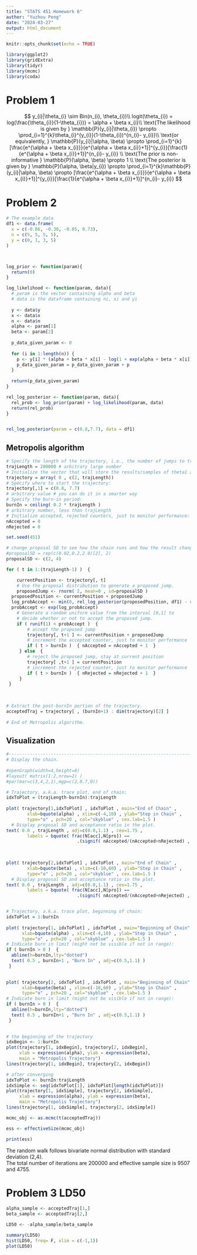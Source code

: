 ---
title: "STATS 451 Homework 6"
author: "Yuzhou Peng"
date: "2024-03-27"
output: html_document
---

```{r setup, include=FALSE}
knitr::opts_chunk$set(echo = TRUE)
```

```{r}
library(ggplot2)
library(gridExtra)
library(tidyr)
library(mcmc)
library(coda)
```

# Problem 1
$$
y_{i}|\theta_{i} \sim Bin(n_{i}, \theta_{i})\\
logit(\theta_{i}) = log(\frac{\theta_{i}}{1-\theta_{i}}) = \alpha + \beta x_{i}\\
\text{The likelihood is given by } \mathbb{P}(y_{i}|\theta_{i}) \propto \prod_{i=1}^{k}\theta_{i}^{y_{i}}(1-\theta_{i})^{n_{i}- y_{i}}\\
\text{or equivalently, } \mathbb{P}(y_{i}|\alpha, \beta) \propto \prod_{i=1}^{k}[\frac{e^{\alpha + \beta x_{i}}}{e^{\alpha + \beta x_{i}}+1}]^{y_{i}}[\frac{1}{e^{\alpha + \beta x_{i}}+1}]^{n_{i}- y_{i}} \\
\text{The prior is non-informative } \mathbb{P}(\alpha, \beta) \propto 1 \\
\text{The posterior is given by } \mathbb{P}(\alpha, \beta|y_{i}) \propto \prod_{i=1}^{k}\mathbb{P}(y_{i}|\alpha, \beta) \propto [\frac{e^{\alpha + \beta x_{i}}}{e^{\alpha + \beta x_{i}}+1}]^{y_{i}}[\frac{1}{e^{\alpha + \beta x_{i}}+1}]^{n_{i}- y_{i}}
$$


# Problem 2
```{r}
# The example data
df1 <- data.frame(
  x = c(-0.86, -0.30, -0.05, 0.73),
  n = c(5, 5, 5, 5),
  y = c(0, 1, 3, 5)
)



log_prior <- function(param){
  return(0)
}

log_likelihood <- function(param, data){
  # param is the vector containing alpha and beta
  # data is the dataframe containing ni, xi and yi
  
  y <- data$y
  x <- data$x
  n <- data$n
  alpha <- param[1]
  beta <- param[2]
  
  p_data_given_param <- 0
  
  for (i in 1:length(n)) {
    p <- y[i] * (alpha + beta * x[i] - log(1 + exp(alpha + beta * x[i]))) + (n[i] - y[i]) * (1 - log(1 + exp(alpha + beta * x[i])))
    p_data_given_param = p_data_given_param + p
  }
  
  return(p_data_given_param)
}

rel_log_posterior <- function(param, data){
  rel_prob <- log_prior(param) + log_likelihood(param, data)
  return(rel_prob)
}


rel_log_posterior(param = c(0.8,7.7), data = df1)
```
## Metropolis algorithm
```{r}
# Specify the length of the trajectory, i.e., the number of jumps to try: 
trajLength = 200000 # arbitrary large number 
# Initialize the vector that will store the results/samples of theta1 and theta2: 
trajectory = array( 0 , c(2, trajLength)) 
# Specify where to start the trajectory: 
trajectory[,1] = c(0.8, 7.7)
# arbitrary value # you can do it in a smarter way
# Specify the burn-in period: 
burnIn = ceiling( 0.2 * trajLength ) 
# arbitrary number, less than trajLength 
# Initialize accepted, rejected counters, just to monitor performance: 
nAccepted = 0 
nRejected = 0 

```


```{r}
set.seed(451)

# change proposal SD to see how the chain runs and how the result changes 
#proposalSD = rep(c(0.02,0.2,2.0)[2], 2) 
proposalSD <- c(2, 4)

for ( t in 1:(trajLength-1) )  { 

	currentPosition <- trajectory[, t] 
	# Use the proposal distribution to generate a proposed jump. 
	proposedJump <- rnorm( 2, mean=0 , sd=proposalSD ) 
  proposedPosition <- currentPosition + proposedJump
  log_probAccept <- min(0, rel_log_posterior(proposedPosition, df1) - rel_log_posterior(currentPosition, df1))
  probAccept <- exp(log_probAccept)
	# Generate a random uniform value from the interval [0,1] to 
	# decide whether or not to accept the proposed jump. 
	if ( runif(1) < probAccept )  { 
		# accept the proposed jump 
		trajectory[, t+1 ] <- currentPosition + proposedJump 
		# increment the accepted counter, just to monitor performance 
		if ( t > burnIn )  { nAccepted = nAccepted + 1  } 
	 } else  { 
		# reject the proposed jump, stay at current position 
		trajectory[ ,t+1 ] = currentPosition 
		# increment the rejected counter, just to monitor performance 
		if ( t > burnIn )  { nRejected = nRejected + 1  } 
	 } 
 } 
 
 
 
# Extract the post-burnIn portion of the trajectory. 
acceptedTraj = trajectory[ , (burnIn+1) : dim(trajectory)[2] ] 
 
# End of Metropolis algorithm. 
```

## Visualization
```{r}
#----------------------------------------------------------------------- 
# Display the chain. 
 
#openGraph(width=4,height=8) 
#layout( matrix(1:2,nrow=2) ) 
#par(mar=c(3,4,2,1),mgp=c(2,0.7,0)) 

# Trajectory, a.k.a. trace plot, end of chain: 
idxToPlot = (trajLength-burnIn):trajLength 
 
plot( trajectory[1,idxToPlot] , idxToPlot , main="End of Chain" , 
        xlab=bquote(alpha) , xlim=c(-4,10) , ylab="Step in Chain" , 
        type="o" , pch=20 , col="skyblue" , cex.lab=1.5 ) 
  # Display proposal SD and acceptance ratio in the plot. 
text( 0.0 , trajLength , adj=c(0.0,1.1) , cex=1.75 , 
        labels = bquote( frac(N[acc],N[pro]) ==  
                           .(signif( nAccepted/(nAccepted+nRejected) , 3 ))))

 
 
plot( trajectory[2,idxToPlot] , idxToPlot , main="End of Chain" , 
        xlab=bquote(beta) , xlim=c(-10,60) , ylab="Step in Chain" , 
        type="o" , pch=20 , col="skyblue" , cex.lab=1.5 ) 
  # Display proposal SD and acceptance ratio in the plot. 
text( 0.0 , trajLength , adj=c(0.0,1.1) , cex=1.75 , 
        labels = bquote( frac(N[acc],N[pro]) ==  
                           .(signif( nAccepted/(nAccepted+nRejected) , 3 )))) 


# Trajectory, a.k.a. trace plot, beginning of chain: 
idxToPlot = 1:burnIn 
 
plot( trajectory[1, idxToPlot] , idxToPlot , main="Beginning of Chain" , 
      xlab=bquote(alpha) , xlim=c(-4,10) , ylab="Step in Chain" , 
      type="o" , pch=20 , col="skyblue" , cex.lab=1.5 ) 
# Indicate burn in limit (might not be visible if not in range): 
if ( burnIn > 0 )  { 
  abline(h=burnIn,lty="dotted") 
  text( 0.5 , burnIn+1 , "Burn In" , adj=c(0.5,1.1) ) 
 } 
 

plot( trajectory[2, idxToPlot] , idxToPlot , main="Beginning of Chain" , 
      xlab=bquote(beta) , xlim=c(-10,60) , ylab="Step in Chain" , 
      type="o" , pch=20 , col="skyblue" , cex.lab=1.5 ) 
# Indicate burn in limit (might not be visible if not in range): 
if ( burnIn > 0 )  { 
  abline(h=burnIn,lty="dotted") 
  text( 0.5 , burnIn+1 , "Burn In" , adj=c(0.5,1.1) ) 
 } 
 

# the beginning of the trajectory
idxBegin <- 1:burnIn
plot(trajectory[1, idxBegin], trajectory[2, idxBegin], 
     xlab = expression(alpha), ylab = expression(beta), 
     main = "Metropolis Trajectory")
lines(trajectory[1, idxBegin], trajectory[2, idxBegin]) 

# after converging
idxToPlot <- burnIn:trajLength
idxSimple <- seq(idxToPlot[1], idxToPlot[length(idxToPlot)])
plot(trajectory[1, idxSimple], trajectory[2, idxSimple], 
     xlab = expression(alpha), ylab = expression(beta), 
     main = "Metropolis Trajectory")
lines(trajectory[1, idxSimple], trajectory[2, idxSimple]) 


```

```{r}
mcmc_obj <- as.mcmc(t(acceptedTraj))

ess <- effectiveSize(mcmc_obj)

print(ess)
```

The random walk follows bivariate normal distribution with standard deviation (2,4).    
The total number of iterations are 200000 and effective sample size is 9507 and 4755. 

# Problem 3 LD50
```{r}
alpha_sample <- acceptedTraj[1,]
beta_sample <- acceptedTraj[2,]

LD50 <- -alpha_sample/beta_sample

summary(LD50)
hist(LD50, freq= F, xlim = c(-1,1))
plot(LD50)
```

